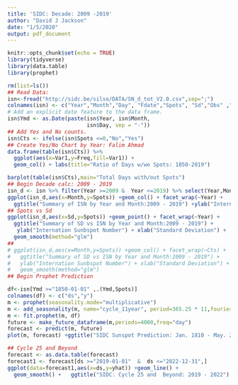 ---
title: 'SIDC: Decade: 2009 -2019'
author: "David J Jackson"
date: "1/5/2020"
output: pdf_document
---

```{r setup, include=FALSE}
knitr::opts_chunk$set(echo = TRUE)
library(tidyverse)
library(data.table)
library(prophet)
```
```{r import_data,echo=TRUE}
rm(list=ls())
## Read Data: 
isn<-fread("http://sidc.be/silso/DATA/SN_d_tot_V2.0.csv",sep=";")
colnames(isn) <- c("Year","Month","Day", "Fdate","Spots", "Sd","Obs" ,"Defin" )
# Add an explicit date feature to the data frame.
isn$Ymd <- as.Date(paste(isn$Year, isn$Month, 
                         isn$Day, sep = "-"))
## Add Yes and No counts.
isn$Cts <- ifelse(isn$Spots <=0,"No","Yes")
## Create Yes/No Chart by Year: Falim Ahmad
data.frame(table(isn$Cts)) %>% 
  ggplot(aes(x=Var1,y=Freq,fill=Var1)) +
  geom_col() + labs(title="Ratio of Days w/wo Spots: 1850-2019")

barplot(table(isn$Cts),main="Total Days with/out Spots")
## Begin Decade calc: 2009 - 2019
isn_d <- isn %>% filter(Year >=2009 &  Year <=2019) %>% select(Year,Month,Spots,Sd,Cts,Obs)
ggplot(isn_d,aes(x=Month,y=Spots)) +geom_col() + facet_wrap(~Year) +
  ggtitle("Summary of ISN by Year and Month:2009 - 2019") +ylab("Internation Sunbspot Number")
## Spots vs Sd
ggplot(isn_d,aes(x=Sd,y=Spots)) +geom_point() + facet_wrap(~Year) +
  ggtitle("Summary of SD vs ISN by Year and Month:2009 - 2019") +
   ylab("Internation Sunbspot Number") + xlab("Standard Deviation") +
  geom_smooth(method="glm")
##
# ggplot(isn_d,aes(x=Month,y=Spots)) +geom_col() + facet_wrap(~Cts) +
#   ggtitle("Summary of SD vs ISN by Year and Month:2009 - 2019") +
#   ylab("Internation Sunbspot Number") + xlab("Standard Deviation") +
#   geom_smooth(method="glm")
## Begin Prophet Prediction

```
```{r Prophet, echo=TRUE}
df<-isn[Ymd >="1850-01-01" ,.(Ymd,Spots)]
colnames(df) <- c("ds","y")
m <- prophet(seasonality.mode="multiplicative")
m <- add_seasonality(m, name="cycle_11year", period=365.25 * 11,fourier.order=5)
m <- fit.prophet(m, df)
future <- make_future_dataframe(m,periods=4000,freq="day")
forecast <- predict(m, future)
plot(m, forecast) +ggtitle("SIDC Sunspot Prediction: Jan. 1810 - May. 2022")
```
```{r Cycle_25_Beyond.echo=TRUE}
## Cycle 25 and Beyond
forecast <- as.data.table(forecast)
forecast1 <- forecast[ds >="2019-01-01"  &  ds <="2022-12-31",]
ggplot(data=forecast1,aes(x=ds,y=yhat)) +geom_line() +
  geom_smooth() +   ggtitle("SIDC: Cycle 25 and  Beyond: 2019 - 2022")
```
